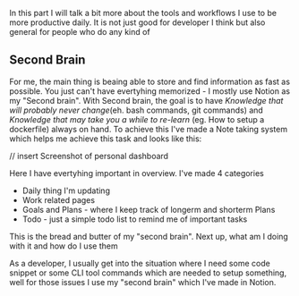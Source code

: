 In this part I will talk a bit more about the tools and workflows I use to be more productive daily. It is not just good for developer I think but also general for people who do any kind of 

## Second Brain

For me, the main thing is beaing able to store and find information as fast as possible. You just can't have evertyhing memorized - I mostly use Notion as my "Second brain". With Second brain, the goal is to have *Knowledge that will probably never change*(eh. bash commands, git commands) and *Knowledge that may take you a while to re-learn* (eg. How to setup a dockerfile) always on hand. To achieve this I've made a Note taking system which helps me achieve this task and looks like this: 

// insert Screenshot of personal dashboard

Here I have evertyhing important in overview. I've made 4 categories

- Daily thing I'm updating
- Work related pages 
- Goals and Plans - where I keep track of longerm and shorterm Plans
- Todo - just a simple todo list to remind me of important tasks

This is the bread and butter of my "second brain". Next up, what am I doing with it and how do I use them



 As a developer, I usually get into the situation where I need some code snippet or some CLI tool commands which are needed to setup something, well for those issues I use my "second brain" which I've made in Notion. 